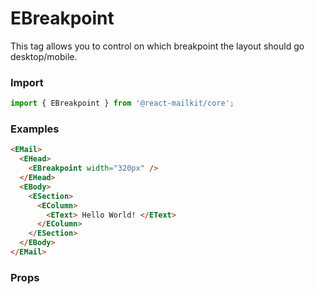 

<Meta title='Email Design System/Standard Head components/eBreakpoint' />

# EBreakpoint

This tag allows you to control on which breakpoint the layout should go desktop/mobile.

### Import

```js
import { EBreakpoint } from '@react-mailkit/core';
```

### Examples

```html
<EMail>
  <EHead>
    <EBreakpoint width="320px" />
  </EHead>
  <EBody>
    <ESection>
      <EColumn>
        <EText> Hello World! </EText>
      </EColumn>
    </ESection>
  </EBody>
</EMail>
```

### Props

<ArgsTable of={EBreakpoint} />
